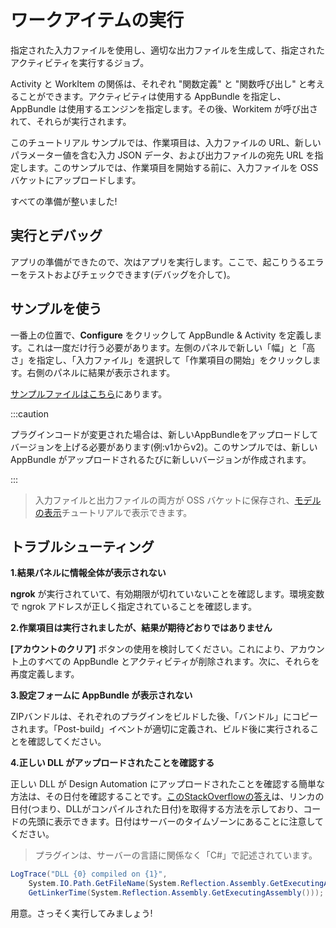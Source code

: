 
# ワークアイテムの実行

指定された入力ファイルを使用し、適切な出力ファイルを生成して、指定されたアクティビティを実行するジョブ。

Activity と WorkItem の関係は、それぞれ "関数定義" と "関数呼び出し" と考えることができます。アクティビティは使用する AppBundle を指定し、AppBundle は使用するエンジンを指定します。その後、Workitem が呼び出されて、それらが実行されます。

このチュートリアル サンプルでは、作業項目は、入力ファイルの URL、新しいパラメーター値を含む入力 JSON データ、および出力ファイルの宛先 URL を指定します。このサンプルでは、作業項目を開始する前に、入力ファイルを OSS バケットにアップロードします。

<EnvTabs
  NodeJsVsCode={WorkitemForNodejs}
  DotNetVsCode={WorkitemForNet}
  DotNetVs2022={WorkitemForNet}
/>

すべての準備が整いました!

## 実行とデバッグ

アプリの準備ができたので、次はアプリを実行します。ここで、起こりうるエラーをテストおよびチェックできます(デバッグを介して)。

## サンプルを使う

一番上の位置で、**Configure** をクリックして AppBundle & Activity を定義します。これは一度だけ行う必要があります。左側のパネルで新しい「幅」と「高さ」を指定し、「入力ファイル」を選択して「作業項目の開始」をクリックします。右側のパネルに結果が表示されます。

[サンプルファイルはこちら](https://github.com/autodesk-platform-services/aps-design-automation-dotnet/tree/master/sample%20files)にあります。



:::caution

プラグインコードが変更された場合は、新しいAppBundleをアップロードしてバージョンを上げる必要があります(例:v1からv2)。このサンプルでは、新しい AppBundle がアップロードされるたびに新しいバージョンが作成されます。


:::



> 入力ファイルと出力ファイルの両方が OSS バケットに保存され、[モデルの表示](../simple-viewer/)チュートリアルで表示できます。

<ResponsiveVideo src={PreviewUrl} />

## トラブルシューティング

**1.結果パネルに情報全体が表示されない**

**ngrok** が実行されていて、有効期限が切れていないことを確認します。環境変数で ngrok アドレスが正しく指定されていることを確認します。

**2.作業項目は実行されましたが、結果が期待どおりではありません**

**[アカウントのクリア]** ボタンの使用を検討してください。これにより、アカウント上のすべての AppBundle とアクティビティが削除されます。次に、それらを再度定義します。

**3.設定フォームに AppBundle が表示されない**

ZIPバンドルは、それぞれのプラグインをビルドした後、「バンドル」にコピーされます。「Post-build」イベントが適切に定義され、ビルド後に実行されることを確認してください。

**4.正しい DLL がアップロードされたことを確認する**

正しい DLL が Design Automation にアップロードされたことを確認する簡単な方法は、その日付を確認することです。[このStackOverflowの答え](https://stackoverflow.com/a/1600990)は、リンカの日付(つまり、DLLがコンパイルされた日付)を取得する方法を示しており、コードの先頭に表示できます。日付はサーバーのタイムゾーンにあることに注意してください。

>プラグインは、サーバーの言語に関係なく「C#」で記述されています。

```cs
LogTrace("DLL {0} compiled on {1}",
    System.IO.Path.GetFileName(System.Reflection.Assembly.GetExecutingAssembly().Location),
    GetLinkerTime(System.Reflection.Assembly.GetExecutingAssembly()));
```

用意。さっそく実行してみましょう!

<EnvTabs
  NodeJsVsCode={DebugForNodejs}
  DotNetVsCode={DebugForNet}
  DotNetVs2022={DebugForNet}
/>
